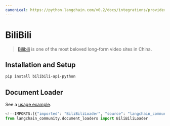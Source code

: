 ```yaml
---
canonical: https://python.langchain.com/v0.2/docs/integrations/providers/bilibili/
---
```


# BiliBili

>[Bilibili](https://www.bilibili.tv/) is one of the most beloved long-form video sites in China.

## Installation and Setup

```bash
pip install bilibili-api-python
```

## Document Loader

See a [usage example](/docs/integrations/document_loaders/bilibili).

```python
<!--IMPORTS:[{"imported": "BiliBiliLoader", "source": "langchain_community.document_loaders", "docs": "https://api.python.langchain.com/en/latest/document_loaders/langchain_community.document_loaders.bilibili.BiliBiliLoader.html", "title": "BiliBili"}]-->
from langchain_community.document_loaders import BiliBiliLoader
```